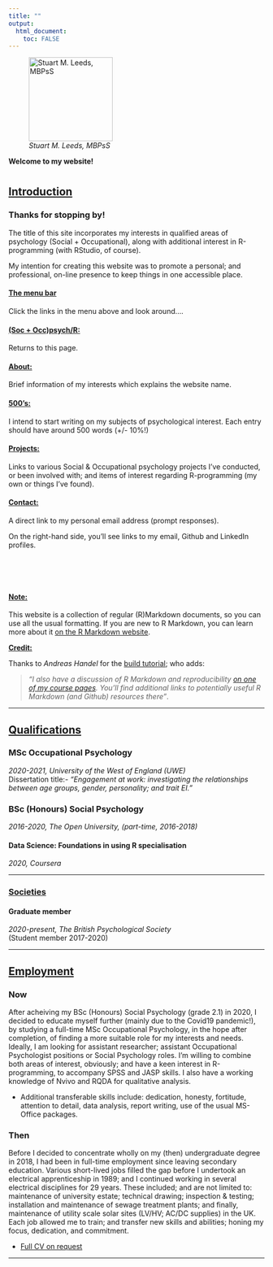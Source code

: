 ```yaml
---
title: ""
output: 
  html_document:
    toc: FALSE
---
```



![_Stuart M. Leeds, MBPsS_](./images/me2020sq.jpg){height=165}

__Welcome to my website!__

# {.tabset}

## <u>Introduction</u>

### Thanks for stopping by!


The title of this site incorporates my interests in qualified areas of psychology (Social + Occupational), along with additional interest in R-programming (with RStudio, of course).

My intention for creating this website was to promote a personal; and professional, 
on-line presence to keep things in one accessible place.

#### <u>The menu bar</u>
Click the links in the menu above and look around....

#### <u>(Soc + Occ)psych/R:</u>
Returns to this page.

#### <u>About:</u>
Brief information of my interests which explains the website name.

#### <u>500's:</u>
I intend to start writing on my subjects of psychological interest. Each entry should have
around 500 words (+/- 10%!)

#### <u>Projects:</u>
Links to various Social & Occupational psychology projects I've conducted, or been involved
with; and items of interest regarding R-programming 
(my own or things I've found).

#### <u>Contact:</u>
A direct link to my personal email address (prompt responses).

On the right-hand side, you'll see links to my email, Github and LinkedIn profiles.

<br>
<br>
<br>

#### <u>Note:</u>
This website is a collection of regular (R)Markdown documents, so you can use 
all the usual formatting. If you are new to R Markdown, you can learn more about it 
[on the R Markdown website](https://rmarkdown.rstudio.com/). 

__<u>Credit:</u>__

Thanks to _Andreas Handel_ for the [build tutorial](https://www.andreashandel.com/post/github-website/); who adds:

>_"I also have a discussion of R Markdown and reproducibility [on one of my course pages](https://andreashandel.github.io/MADAcourse/1e_ToolsforReproducibility.html). 
You'll find additional links to potentially useful R Markdown (and Github) 
resources there"_.

***


## <u>Qualifications</u>

### MSc Occupational Psychology
_2020-2021, University of the West of England (UWE)_  
Dissertation title:- _"Engagement at work: investigating the relationships between age
groups, gender, personality; and trait EI."_

### BSc (Honours) Social Psychology
_2016-2020, The Open University, (part-time, 2016-2018)_

#### Data Science: Foundations in using R specialisation
_2020, Coursera_

***

### <u>Societies</u>

#### Graduate member
_2020-present, The British Psychological Society_  
(Student member 2017-2020)

***



## <u>Employment</u>

### Now
After acheiving my BSc (Honours) Social Psychology (grade 2.1) in 2020, I decided to educate myself 
further (mainly due to the Covid19 pandemic!), by studying a full-time MSc Occupational
Psychology, in the hope after completion, of finding a more suitable role for my interests 
and needs. Ideally, I am looking for assistant researcher; assistant Occupational Psychologist
positions or Social Psychology roles. I'm willing to combine both areas of interest,
obviously; and have a keen interest in R-programming, to accompany SPSS and JASP skills. I
also have a working knowledge of Nvivo and RQDA for qualitative analysis.

* Additional transferable skills include: dedication, honesty, fortitude, attention to detail,
data analysis, report writing, use of the usual MS-Office packages.

### Then
Before I decided to concentrate wholly on my (then) undergraduate degree in 2018, I had been
in full-time employment since leaving secondary education. Various short-lived jobs filled the
gap before I undertook an electrical apprenticeship in 1989; and I continued working in
several electrical disciplines for 29 years. These included; and are not limited to:
maintenance of university estate; technical drawing; inspection & testing; installation and
maintenance of sewage treatment plants; and finally, maintenance of utility scale solar sites
(LV/HV; AC/DC supplies) in the UK. Each job allowed me to train; and transfer new skills and
abilities; honing my focus, dedication, and commitment.

* <u>Full CV on request</u>

***

